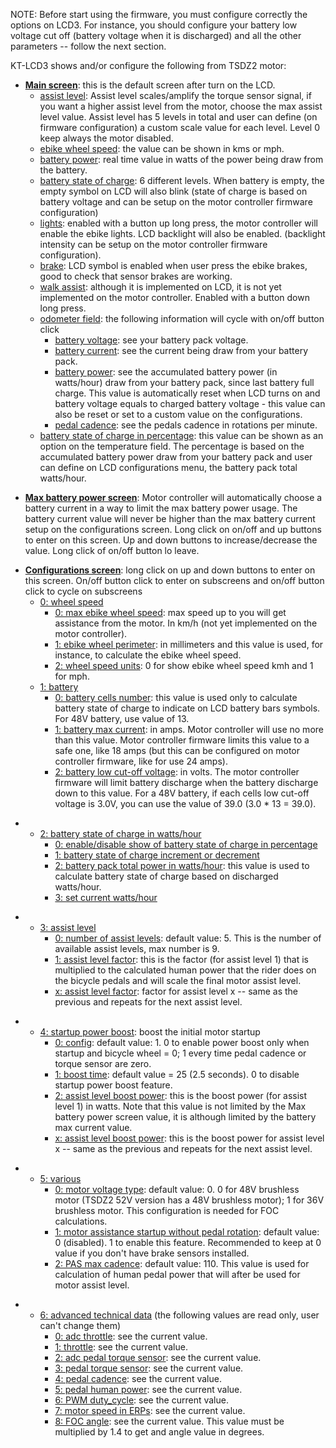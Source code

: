 NOTE: Before start using the firmware, you must configure correctly the options on LCD3. For instance, you should configure your battery low voltage cut off (battery voltage when it is discharged) and all the other parameters -- follow the next section.

KT-LCD3 shows and/or configure the following from TSDZ2 motor:

* '''<u>Main screen</u>''': this is the default screen after turn on the LCD.
** <u>assist level</u>: Assist level scales/amplify the torque sensor signal, if you want a higher assist level from the motor, choose the max assist level value. Assist level has 5 levels in total and user can define (on firmware configuration) a custom scale value for each level. Level 0 keep always the motor disabled.
** <u>ebike wheel speed</u>: the value can be shown in kms or mph.
** <u>battery power</u>: real time value in watts of the power being draw from the battery.
** <u>battery state of charge</u>: 6 different levels. When battery is empty, the empty symbol on LCD will also blink (state of charge is based on battery voltage and can be setup on the motor controller firmware configuration)
** <u>lights</u>: enabled with a button up long press, the motor controller will enable the ebike lights. LCD backlight will also be enabled. (backlight intensity can be setup on the motor controller firmware configuration).
** <u>brake</u>: LCD symbol is enabled when user press the ebike brakes, good to check that sensor brakes are working.
** <u>walk assist</u>: although it is implemented on LCD, it is not yet implemented on the motor controller. Enabled with a button down long press.
** <u>odometer field</u>: the following information will cycle with on/off button click
*** <u>battery voltage</u>: see your battery pack voltage.
*** <u>battery current</u>: see the current being draw from your battery pack.
*** <u>battery power</u>: see the accumulated battery power (in watts/hour) draw from your battery pack, since last battery full charge. This value is automatically reset when LCD turns on and battery voltage equals to charged battery voltage - this value can also be reset or set to a custom value on the configurations.
*** <u>pedal cadence</u>: see the pedals cadence in rotations per minute.
** <u>battery state of charge in percentage</u>: this value can be shown as an option on the temperature field. The percentage is based on the accumulated battery power draw from your battery pack and user can define on LCD configurations menu, the battery pack total watts/hour.

* '''<u>Max battery power screen</u>''': Motor controller will automatically choose a battery current in a way to limit the max battery power usage. The battery current value will never be higher than the max battery current setup on the configurations screen. Long click on on/off and up buttons to enter on this screen. Up and down buttons to increase/decrease the value. Long click of on/off button lo leave.

* '''<u>Configurations screen</u>''': long click on up and down buttons to enter on this screen. On/off button click to enter on subscreens and on/off button click to cycle on subscreens
** <u>0: wheel speed</u>
*** <u>0: max ebike wheel speed</u>: max speed up to you will get assistance from the motor. In km/h (not yet implemented on the motor controller).
*** <u>1: ebike wheel perimeter</u>: in millimeters and this value is used, for instance, to calculate the ebike wheel speed.
*** <u>2: wheel speed units</u>: 0 for show ebike wheel speed kmh and 1 for mph.
** <u>1: battery</u>
*** <u>0: battery cells number</u>: this value is used only to calculate battery state of charge to indicate on LCD battery bars symbols. For 48V battery, use value of 13.
*** <u>1: battery max current</u>: in amps. Motor controller will use no more than this value. Motor controller firmware limits this value to a safe one, like 18 amps (but this can be configured on motor controller firmware, like for use 24 amps).
*** <u>2: battery low cut-off voltage</u>: in volts. The motor controller firmware will limit battery discharge when the battery discharge down to this value. For a 48V battery, if each cells low cut-off voltage is 3.0V, you can use the value of 39.0 (3.0 * 13 = 39.0).

** <u>2: battery state of charge in watts/hour</u>
*** <u>0: enable/disable show of battery state of charge in percentage</u>
*** <u>1: battery state of charge increment or decrement</u>
*** <u>2: battery pack total power in watts/hour</u>: this value is used to calculate battery state of charge based on discharged watts/hour.
*** <u>3: set current watts/hour</u>

** <u>3: assist level</u>
*** <u>0: number of assist levels</u>: default value: 5. This is the number of available assist levels, max number is 9.
*** <u>1: assist level factor</u>: this is the factor (for assist level 1) that is multiplied to the calculated human power that the rider does on the bicycle pedals and will scale the final motor assist level.
*** <u>x: assist level factor</u>: factor for assist level x -- same as the previous and repeats for the next assist level.

** <u>4: startup power boost</u>: boost the initial motor startup
*** <u>0: config</u>: default value: 1. 0 to enable power boost only when startup and bicycle wheel = 0; 1 every time pedal cadence or torque sensor are zero.
*** <u>1: boost time</u>: default value = 25 (2.5 seconds). 0 to disable startup power boost feature.
*** <u>2: assist level boost power</u>: this is the boost power (for assist level 1) in watts. Note that this value is not limited by the Max battery power screen value, it is although limited by the battery max current value.
*** <u>x: assist level boost power</u>: this is the boost power for assist level x -- same as the previous and repeats for the next assist level.

** <u>5: various</u>
*** <u>0: motor voltage type</u>: default value: 0. 0 for 48V brushless motor (TSDZ2 52V version has a 48V brushless motor); 1 for 36V brushless motor. This configuration is needed for FOC calculations.
*** <u>1: motor assistance startup without pedal rotation</u>: default value: 0 (disabled). 1 to enable this feature. Recommended to keep at 0 value if you don't have brake sensors installed.
*** <u>2: PAS max cadence</u>: default value: 110. This value is used for calculation of human pedal power that will after be used for motor assist level.

** <u>6: advanced technical data</u> (the following values are read only, user can't change them)
*** <u>0: adc throttle</u>: see the current value.
*** <u>1: throttle</u>: see the current value.
*** <u>2: adc pedal torque sensor</u>: see the current value.
*** <u>3: pedal torque sensor</u>: see the current value.
*** <u>4: pedal cadence</u>: see the current value.
*** <u>5: pedal human power</u>: see the current value.
*** <u>6: PWM duty_cycle</u>: see the current value.
*** <u>7: motor speed in ERPs</u>: see the current value.
*** <u>8: FOC angle</u>: see the current value. This value must be multiplied by 1.4 to get and angle value in degrees.